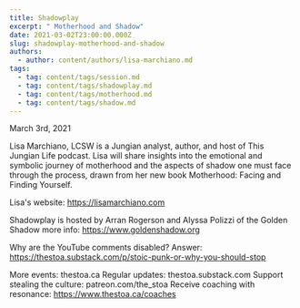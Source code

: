 ```yaml
---
title: Shadowplay
excerpt: " Motherhood and Shadow"
date: 2021-03-02T23:00:00.000Z
slug: shadowplay-motherhood-and-shadow
authors:
  - author: content/authors/lisa-marchiano.md
tags:
  - tag: content/tags/session.md
  - tag: content/tags/shadowplay.md
  - tag: content/tags/motherhood.md
  - tag: content/tags/shadow.md
---
```


March 3rd, 2021

Lisa Marchiano, LCSW is a Jungian analyst, author, and host of This Jungian Life podcast. Lisa will share insights into the emotional and symbolic journey of motherhood and the aspects of shadow one must face through the process, drawn from her new book Motherhood: Facing and Finding Yourself.

Lisa's website: https://lisamarchiano.com

Shadowplay is hosted by Arran Rogerson and Alyssa Polizzi of the Golden Shadow more info: https://www.goldenshadow.org

Why are the YouTube comments disabled? Answer: https://thestoa.substack.com/p/stoic-punk-or-why-you-should-stop

More events: thestoa.ca
Regular updates: thestoa.substack.com
Support stealing the culture: patreon.com/the_stoa
Receive coaching with resonance: https://www.thestoa.ca/coaches
